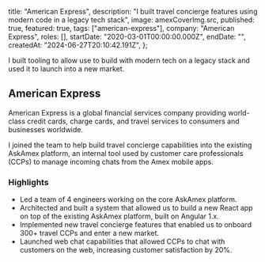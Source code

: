 
  title: "American Express",
  description:
    "I built travel concierge features using modern code in a legacy tech stack",
  image: amexCoverImg.src,
  published: true,
  featured: true,
  tags: ["american-express"],
  company: "American Express",
  roles: [],
  startDate: "2020-03-01T00:00:00.000Z",
  endDate: "",
  createdAt: "2024-06-27T20:10:42.191Z",
};

<PageTitle>
  I built tooling to allow use to build with modern tech on a legacy stack
  <PageTitleHighlight>
    and used it to launch into a new market.
  </PageTitleHighlight>
</PageTitle>

<EntryImage src={meta.image} />

## American Express

American Express is a global financial services company providing world-class credit cards, charge cards, and travel services to consumers and businesses worldwide.

I joined the team to help build travel concierge capabilities into the existing AskAmex platform, an internal tool used by customer care professionals (CCPs) to manage incoming chats from the Amex mobile apps.

### Highlights

- Led a team of 4 engineers working on the core AskAmex platform.
- Architected and built a system that allowed us to build a new React app on top of the existing AskAmex platform, built on Angular 1.x.
- Implemented new travel concierge features that enabled us to onboard 300+ travel CCPs and enter a new market.
- Launched web chat capabilities that allowed CCPs to chat with customers on the web, increasing customer satisfaction by 20%.
